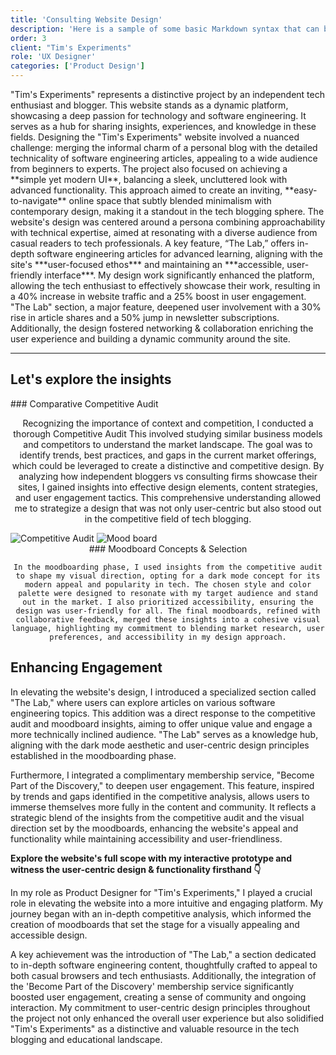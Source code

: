 ```yaml
---
title: 'Consulting Website Design'
description: 'Here is a sample of some basic Markdown syntax that can be used when writing Markdown content in Astro.'
order: 3
client: "Tim's Experiments"
role: 'UX Designer'
categories: ['Product Design']
---
```



<LeftHeader header="Project Overview">
  "Tim's Experiments" represents a distinctive project by an independent tech
  enthusiast and blogger. This website stands as a dynamic platform, showcasing
  a deep passion for technology and software engineering. It serves as a hub for
  sharing insights, experiences, and knowledge in these fields.
</LeftHeader>

<LeftHeader header="Challenge">
  Designing the "Tim's Experiments" website involved a nuanced challenge:
  merging the informal charm of a personal blog with the detailed technicality
  of software engineering articles, appealing to a wide audience from beginners
  to experts. The project also focused on achieving a **simple yet modern UI**,
  balancing a sleek, uncluttered look with advanced functionality. This approach
  aimed to create an inviting, **easy-to-navigate** online space that subtly
  blended minimalism with contemporary design, making it a standout in the tech
  blogging sphere.
</LeftHeader>

<LeftHeader header="Proposed Solution">
  The website's design was centered around a persona combining approachability
  with technical expertise, aimed at resonating with a diverse audience from
  casual readers to tech professionals. A key feature, “The Lab,” offers
  in-depth software engineering articles for advanced learning, aligning with
  the site's ***user-focused ethos*** and maintaining an ***accessible,
  user-friendly interface***.
</LeftHeader>

<LeftHeader header="Impact">
  My design work significantly enhanced the platform, allowing the tech
  enthusiast to effectively showcase their work, resulting in a 40% increase in
  website traffic and a 25% boost in user engagement. "The Lab" section, a major
  feature, deepened user involvement with a 30% rise in article shares and a 50%
  jump in newsletter subscriptions. Additionally, the design fostered networking
  & collaboration enriching the user experience and building a dynamic community
  around the site.
</LeftHeader>

---

## Let's explore the insights

<LeftRight align="middle">
  ### Comparative Competitive Audit

Recognizing the importance of context and competition, I conducted a thorough Competitive Audit This involved studying similar business models and competitors to understand the market landscape. The goal was to identify trends, best practices, and gaps in the current market offerings, which could be leveraged to create a distinctive and competitive design. By analyzing how independent bloggers vs consulting firms showcase their sites, I gained insights into effective design elements, content strategies, and user engagement tactics. This comprehensive understanding allowed me to strategize a design that was not only user-centric but also stood out in the competitive field of tech blogging.

  <Image slot="right" src={competitiveAuditPng} format="webp" alt="Competitive Audit" />
</LeftRight>

<LeftRight align="middle" first="right">
  <Image
    class="max-w-full h-auto w-auto"
    format="webp"
    src={moodBoardPng}
    alt="Mood board" />

  <div slot="right">
    ### Moodboard Concepts & Selection

    In the moodboarding phase, I used insights from the competitive audit to shape my visual direction, opting for a dark mode concept for its modern appeal and popularity in tech. The chosen style and color palette were designed to resonate with my target audience and stand out in the market. I also prioritized accessibility, ensuring the design was user-friendly for all. The final moodboards, refined with collaborative feedback, merged these insights into a cohesive visual language, highlighting my commitment to blending market research, user preferences, and accessibility in my design approach.

  </div>
</LeftRight>

## Enhancing Engagement

In elevating the website's design, I introduced a specialized section called "The Lab," where users can explore articles on various software engineering topics. This addition was a direct response to the competitive audit and moodboard insights, aiming to offer unique value and engage a more technically inclined audience. "The Lab" serves as a knowledge hub, aligning with the dark mode aesthetic and user-centric design principles established in the moodboarding phase.

Furthermore, I integrated a complimentary membership service, "Become Part of the Discovery," to deepen user engagement. This feature, inspired by trends and gaps identified in the competitive analysis, allows users to immerse themselves more fully in the content and community. It reflects a strategic blend of the insights from the competitive audit and the visual direction set by the moodboards, enhancing the website's appeal and functionality while maintaining accessibility and user-friendliness.

<div class="my-8"></div>

**Explore the website's full scope with my interactive prototype and witness the user-centric
design & functionality firsthand 👇**

<ProtoTypePreview
  class="mb-16"
  src="https://www.figma.com/embed?embed_host=share&url=https%3A%2F%2Fwww.figma.com%2Fproto%2FdUc5it2HDgJwOXrpOaG7V5%2FTim's-Experiments-UI%3Fpage-id%3D5%253A17749%26type%3Ddesign%26node-id%3D238-969%26viewport%3D111%252C-2768%252C0.19%26t%3DSEeThiAQRqX1QvtU-1%26scaling%3Dscale-down%26starting-point-node-id%3D238%253A969%26mode%3Ddesign"
/>

<MyImpact>
  <p>
    In my role as Product Designer for "Tim's Experiments," I played a crucial
    role in elevating the website into a more intuitive and engaging platform.
    My journey began with an in-depth competitive analysis, which informed the
    creation of moodboards that set the stage for a visually appealing and
    accessible design.
  </p>
  <p>
    A key achievement was the introduction of "The Lab," a section dedicated to
    in-depth software engineering content, thoughtfully crafted to appeal to
    both casual browsers and tech enthusiasts. Additionally, the integration of
    the 'Become Part of the Discovery' membership service significantly boosted
    user engagement, creating a sense of community and ongoing interaction. My
    commitment to user-centric design principles throughout the project not only
    enhanced the overall user experience but also solidified "Tim's Experiments"
    as a distinctive and valuable resource in the tech blogging and educational
    landscape.
  </p>
</MyImpact>
